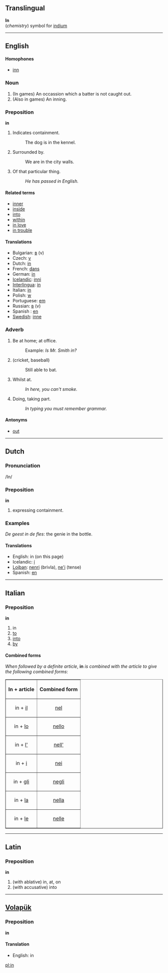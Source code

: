 ==Translingual==

'''In'''<br>(''chemistry'') symbol for [[indium]]

----
==English==

====Homophones====
*[[inn]]

===Noun===

#(In games) An occassion which a batter is not caught out.
#(Also in games) An inning.

===Preposition===
'''in'''

#Indicates containment.
#:The dog is in the kennel.
#Surrounded by.
#:We are in the city walls.
#Of that particular thing.
#:''He has passed in English.''

====Related terms====
*[[inner]]
*[[inside]]
*[[into]]
*[[within]]
*[[in love]]
*[[in trouble]]

====Translations====
*Bulgarian: [[в]] (v)
*Czech: [[v]]
*Dutch: [[in]]
*French: [[dans]]
*German: [[in]]
*[[Icelandic]]: [[inni]]
*[[Interlingua]]: [[in]]
*Italian: [[in]]
*Polish: [[w]]
*Portuguese: [[em]]
*Russian: [[в]] (v)
*Spanish : [[en]]
*[[Swedish]]: [[inne]]

===Adverb===
#Be at home; at office.
#:Example: ''Is Mr. Smith in?''
#(cricket, baseball)
#:Still able to bat.
#Whilst at.
#:''In here, you can't smoke.''
#Doing, taking part.
#:''In typing you must remember grammar.''

====Antonyms====
*[[out]]

----
== Dutch ==
===Pronunciation===
/In/ 

===Preposition===
'''in'''

# expressing containment.

=== Examples ===

''De geest in de fles'': the genie in the bottle.

==== Translations ====
* English: in (on this page)
* Icelandic: [[í]]
* [[Lojban]]: [[nenri]] (brivla), [[ne'i]] (tense)
* Spanish: [[en]]
----
==Italian==
===Preposition===
'''in'''
#in
#[[to]]
#[[into]]
#[[by]]

====Combined forms====
''When followed by a definite article'', '''in''' ''is combined with the article to give the following combined forms'':

<table border="1" align="center" cellpadding="5">
<tr><th>In + article<th>Combined form</tr>
<tr><td align="center">in + [[il#Italian|il]]<td align="center">[[nel]]</tr>
<tr><td align="center">in + [[lo#Italian|lo]]<td align="center">[[nello]]</tr>
<tr><td align="center">in + [[l'#Italian|l']]<td align="center">[[nell']]</tr>
<tr><td align="center">in + [[i#Italian|i]]<td align="center">[[nei]]</tr>
<tr><td align="center">in + [[gli]]<td align="center">[[negli]]</tr>
<tr><td align="center">in + [[la#Italian|la]]<td align="center">[[nella]]</tr>
<tr><td align="center">in + [[le#Italian|le]]<td align="center">[[nelle]]</tr>
</table>

----

==Latin==
===Preposition===
'''in'''

#(with ablative) in, at, on
#(with accusative) into
----
==[[Volapük]]==
===Preposition===
'''in'''

====Translation====
* English: in

[[pl:in]]